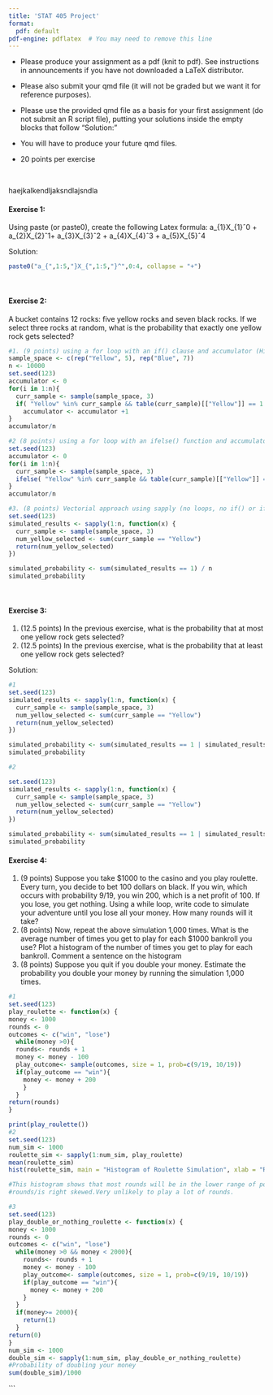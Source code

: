 ```yaml
---
title: 'STAT 405 Project'
format:
  pdf: default
pdf-engine: pdflatex  # You may need to remove this line
---
```


* Please produce your assignment as a pdf (knit to pdf).
See instructions in announcements if you have not downloaded a LaTeX distributor.


* Please also submit your
qmd file (it will not be graded but we want it for reference
purposes).
* Please use the provided qmd file as a basis for your first assignment
(do not submit an R script file), putting your solutions
inside the empty blocks that follow "Solution:"
* You will have to produce your future qmd files.
* 20 points per exercise

<br />

haejkalkendljaksndlajsndla


#### Exercise 1:
Using paste (or paste0), create the following Latex formula: a_{1}X_{1}ˆ0 + a_{2}X_{2}ˆ1+ a_{3}X_{3}ˆ2 + a_{4}X_{4}ˆ3 + a_{5}X_{5}ˆ4

Solution:
```r
paste0("a_{",1:5,"}X_{",1:5,"}^",0:4, collapse = "+")
```

<br />

#### Exercise 2:
A bucket contains 12 rocks: five yellow rocks and seven black rocks. If we select three rocks at random, what is the probability that exactly one yellow rock gets selected? 
```r
#1. (9 points) using a for loop with an if() clause and accumulator (Hint: The strategy is to sample 3 rocks without replacement from sample_space
sample_space <- c(rep("Yellow", 5), rep("Blue", 7))
n <- 10000
set.seed(123)
accumulator <- 0
for(i in 1:n){
  curr_sample <- sample(sample_space, 3)
  if( "Yellow" %in% curr_sample && table(curr_sample)[["Yellow"]] == 1 )
    accumulator <- accumulator +1
}
accumulator/n

#2 (8 points) using a for loop with an ifelse() function and accumulator
set.seed(123)
accumulator <- 0
for(i in 1:n){
  curr_sample <- sample(sample_space, 3)
  ifelse( "Yellow" %in% curr_sample && table(curr_sample)[["Yellow"]] == 1,  accumulator <- accumulator +1, next)
}
accumulator/n

#3. (8 points) Vectorial approach using sapply (no loops, no if() or ifelse(), no accumulator).
set.seed(123)
simulated_results <- sapply(1:n, function(x) {
  curr_sample <- sample(sample_space, 3)
  num_yellow_selected <- sum(curr_sample == "Yellow")
  return(num_yellow_selected)
})

simulated_probability <- sum(simulated_results == 1) / n
simulated_probability
```

<br />

#### Exercise 3:
1. (12.5 points) In the previous exercise, what is the probability that at most one yellow rock gets selected?
2. (12.5 points) In the previous exercise, what is the probability that at least one yellow rock gets selected?

Solution:
```r
#1
set.seed(123)
simulated_results <- sapply(1:n, function(x) {
  curr_sample <- sample(sample_space, 3)
  num_yellow_selected <- sum(curr_sample == "Yellow")
  return(num_yellow_selected)
})

simulated_probability <- sum(simulated_results == 1 | simulated_results == 0) / n
simulated_probability

#2

set.seed(123)
simulated_results <- sapply(1:n, function(x) {
  curr_sample <- sample(sample_space, 3)
  num_yellow_selected <- sum(curr_sample == "Yellow")
  return(num_yellow_selected)
})

simulated_probability <- sum(simulated_results == 1 | simulated_results == 2 | simulated_results == 3) / n
simulated_probability

```
#### Exercise 4:

1. (9 points) Suppose you take $1000 to the casino and you play roulette. Every turn, you decide to bet 100 dollars on black. If you win, which occurs with probability 9/19, you win 200, which is a net profit of 100. If you lose, you get nothing. Using a while loop, write code to simulate your adventure until you lose all your money. How many rounds will it take?
2. (8 points) Now, repeat the above simulation 1,000 times. What is the average number of times you get to play for each $1000 bankroll you use? Plot a histogram of the number of times you get to play for each bankroll. Comment a sentence on the histogram
3. (8 points) Suppose you quit if you double your money. Estimate the probability you double your money by running the simulation 1,000 times.
```r
#1
set.seed(123)
play_roulette <- function(x) {
money <- 1000
rounds <- 0
outcomes <- c("win", "lose")
  while(money >0){
  rounds<- rounds + 1
  money <- money - 100
  play_outcome<- sample(outcomes, size = 1, prob=c(9/19, 10/19))
  if(play_outcome == "win"){
    money <- money + 200
    }
  }
return(rounds)
}

print(play_roulette())
#2
set.seed(123)
num_sim <- 1000
roulette_sim <- sapply(1:num_sim, play_roulette)
mean(roulette_sim)
hist(roulette_sim, main = "Histogram of Roulette Simulation", xlab = "Rounds")

#This histogram shows that most rounds will be in the lower range of possible 
#rounds/is right skewed.Very unlikely to play a lot of rounds.

#3
set.seed(123)
play_double_or_nothing_roulette <- function(x) {
money <- 1000
rounds <- 0
outcomes <- c("win", "lose")
  while(money >0 && money < 2000){
    rounds<- rounds + 1
    money <- money - 100
    play_outcome<- sample(outcomes, size = 1, prob=c(9/19, 10/19))
    if(play_outcome == "win"){
      money <- money + 200
    }
  }
  if(money>= 2000){
    return(1)
  }
return(0)
}
num_sim <- 1000
double_sim <- sapply(1:num_sim, play_double_or_nothing_roulette)
#Probability of doubling your money
sum(double_sim)/1000

```

```

<br />




